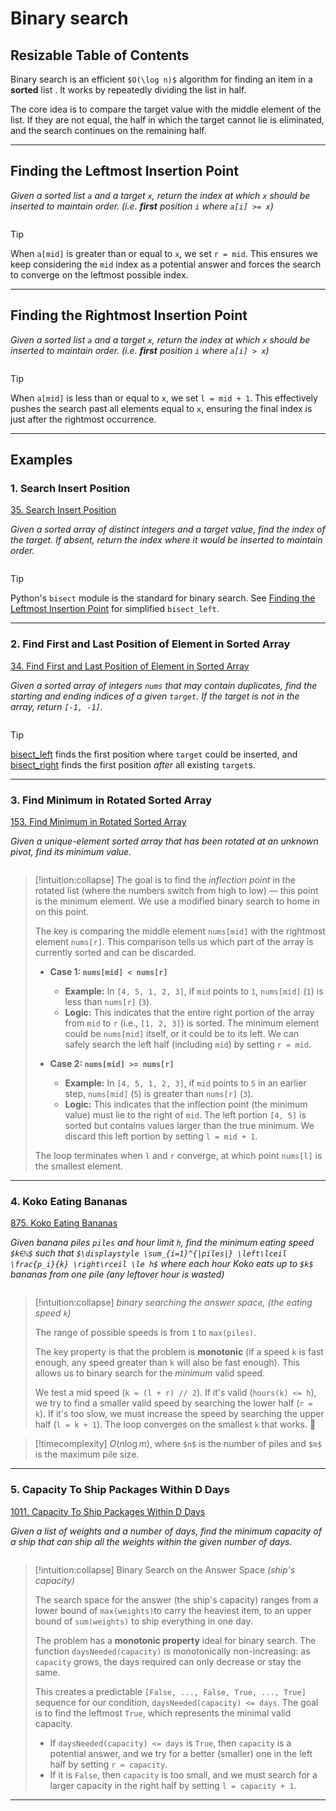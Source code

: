 # Binary search

## Resizable Table of Contents

Binary search is an efficient `$O(\log n)$` algorithm for finding an item in a **sorted** list . 
 It works by repeatedly dividing the list in half.

The core idea is to compare the target value with the middle element of the list.
 If they are not equal, the half in which the target cannot lie is eliminated, 
 and the search continues on the remaining half.


---
## Finding the Leftmost Insertion Point 

*Given a sorted list `a` and a target `x`, return the index at which `x` should be inserted to maintain order.
(i.e. **first** position `i` where `a[i] >= x`)*

```python file=examples/code/binary_search.py#func:simple_bisect_left 
```

>[!tip] 
>When `a[mid]` is greater than or equal to `x`, we set `r = mid`.
 This ensures we keep considering the `mid` index as a potential answer and forces the search to
  converge on the leftmost possible index.

-----

## Finding the Rightmost Insertion Point 

*Given a sorted list `a` and a target `x`, return the index at which `x` should be inserted to maintain order.
(i.e. **first** position `i` where `a[i] > x`)*

```python file=examples/code/binary_search.py#func:simple_bisect_right
```

>[!tip] 
>When `a[mid]` is less than or equal to `x`, we set `l = mid + 1`.
 This effectively pushes the search past all elements equal to `x`, ensuring the final index is just after the rightmost occurrence.

-----
## Examples


### 1. Search Insert Position

[35. Search Insert Position](https://leetcode.com/problems/search-insert-position/)

*Given a sorted array of distinct integers and a target value, find the index of the target.
If absent, return the index where it would be inserted to maintain order.*

```python file=examples/code/binary_search.py#func:searchInsert
```

  >[!tip] 
  Python's `bisect` module is the standard for binary search.
  See [Finding the Leftmost Insertion Point](#finding-the-leftmost-insertion-point) for simplified `bisect_left`.


-----

### 2. Find First and Last Position of Element in Sorted Array

[34. Find First and Last Position of Element in Sorted Array](https://leetcode.com/problems/find-first-and-last-position-of-element-in-sorted-array/)

*Given a sorted array of integers `nums` that may contain duplicates, 
find the starting and ending indices of a given `target`. If the target is not in the array, return `[-1, -1]`.*

```python file=examples/code/binary_search.py#func:searchRange
```
  >[!tip] 
   [bisect_left](#simple_bisect_left) finds the first position where `target` could be inserted, and
    [bisect_right](#simple_bisect_right) finds the first position *after* all 
  existing `target`s. 

-----
### 3. Find Minimum in Rotated Sorted Array
[153. Find Minimum in Rotated Sorted Array](https://leetcode.com/problems/find-minimum-in-rotated-sorted-array/)

*Given a unique-element sorted array that has been rotated at an unknown pivot, find its minimum value.*

```python file=examples/code/binary_search.py#func:findMin
```

> [!intuition:collapse] 
> The goal is to find the *inflection point* in the rotated list (where the numbers switch from high to low) — this point is the minimum element. 
> We use a modified binary search to home in on this point.
>
> The key is comparing the middle element `nums[mid]` with the rightmost element `nums[r]`. This comparison tells us which part of the array is currently sorted and can be discarded.
>
> -   **Case 1: `nums[mid] < nums[r]`**
>     -   **Example:** In `[4, 5, 1, 2, 3]`, if `mid` points to `1`, `nums[mid]` (`1`) is less than `nums[r]` (`3`).
>     -   **Logic:** This indicates that the entire right portion of the array from `mid` to `r` (i.e., `[1, 2, 3]`) is sorted. The minimum element could be `nums[mid]` itself, or it could be to its left. We can safely search the left half (including `mid`) by setting `r = mid`.
>
> -   **Case 2: `nums[mid] >= nums[r]`**
>     -   **Example:** In `[4, 5, 1, 2, 3]`, if `mid` points to `5` in an earlier step, `nums[mid]` (`5`) is greater than `nums[r]` (`3`).
>     -   **Logic:** This indicates that the inflection point (the minimum value) must lie to the right of `mid`. The left portion `[4, 5]` is sorted but contains values larger than the true minimum. We discard this left portion by setting `l = mid + 1`.
>
> The loop terminates when `l` and `r` converge, at which point `nums[l]` is the smallest element.

-----

### 4. Koko Eating Bananas

[875. Koko Eating Bananas](https://leetcode.com/problems/koko-eating-bananas/)



*Given banana piles `piles` and hour limit `h`, 
find the minimum eating speed `$k∈ℕ$` such that 
`$\displaystyle \sum_{i=1}^{|piles|} \left\lceil \frac{p_i}{k} \right\rceil \le h$`
where each hour Koko eats up to `$k$` bananas from one pile
(any leftover hour is wasted)*

```python file=examples/code/binary_search.py#func:minEatingSpeed
```
> [\!intuition:collapse] *binary searching the answer space, (the eating speed `k`)*
>
> The range of possible speeds is from `1` to `max(piles)`.
>
> The key property is that the problem is **monotonic** (if a speed `k` is fast enough, any speed greater than `k` will also be fast enough). This allows us to binary search for the *minimum* valid speed.
>
> We test a mid speed (`k = (l + r) // 2`). If it's valid (`hours(k) <= h`), we try to find a smaller valid speed by searching the lower half (`r = k`). If it's too slow, we must increase the speed by searching the upper half (`l = k + 1`). The loop converges on the smallest `k` that works. 🍌

> [\!timecomplexity]
> $O(n \log m)$, where `$n$` is the number of piles and `$m$` is the maximum pile size.



-----

### 5. Capacity To Ship Packages Within D Days

[1011. Capacity To Ship Packages Within D Days](https://leetcode.com/problems/capacity-to-ship-packages-within-d-days/)

*Given a list of weights and a number of days, find the minimum capacity of a ship that can ship all the weights within the given number of days.*



```python file=examples/code/binary_search.py#func:shipWithinDays
```




> [!intuition:collapse] Binary Search on the Answer Space *(ship's capacity)*
>
> The search space for the answer (the ship's capacity) ranges from a lower bound of `max(weights)`to carry the heaviest item, to an upper bound of `sum(weights)` to ship everything in one day.
>
> The problem has a **monotonic property** ideal for binary search. The function `daysNeeded(capacity)` is monotonically non-increasing: as `capacity` grows, the days required can only decrease or stay the same.
>
> This creates a predictable `[False, ..., False, True, ..., True]` sequence for our condition, `daysNeeded(capacity) <= days`. The goal is to find the leftmost `True`, which represents the minimal valid capacity.
>
> -   If `daysNeeded(capacity) <= days` is `True`, then `capacity` is a potential answer, and we try for a better (smaller) one in the left half by setting `r = capacity`.
> -   If it is `False`, then `capacity` is too small, and we must search for a larger capacity in the right half by setting `l = capacity + 1`.
-----